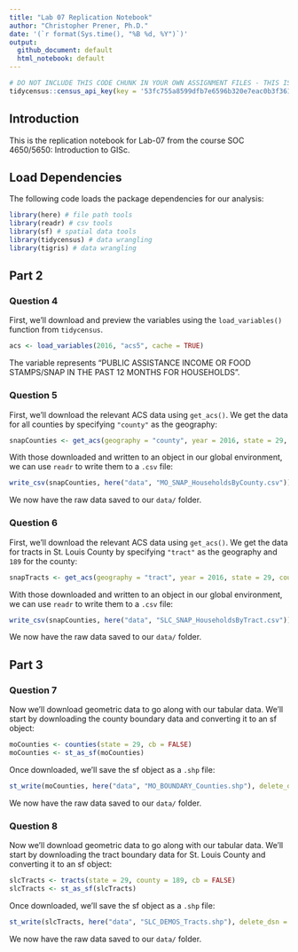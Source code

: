 ```yaml
---
title: "Lab 07 Replication Notebook"
author: "Christopher Prener, Ph.D."
date: '(`r format(Sys.time(), "%B %d, %Y")`)'
output: 
  github_document: default
  html_notebook: default 
---
```


```r
# DO NOT INCLUDE THIS CODE CHUNK IN YOUR OWN ASSIGNMENT FILES - THIS IS FOR CODE TESTING ONLY
tidycensus::census_api_key(key = '53fc755a8599dfb7e6596b320e7eac0b3f36105d', install = FALSE)
```

## Introduction
This is the replication notebook for Lab-07 from the course SOC 4650/5650: Introduction to GISc. 

## Load Dependencies
The following code loads the package dependencies for our analysis:

```r
library(here) # file path tools
library(readr) # csv tools
library(sf) # spatial data tools
library(tidycensus) # data wrangling
library(tigris) # data wrangling
```

## Part 2
### Question 4
First, we'll download and preview the variables using the `load_variables()` function from `tidycensus`.

```r
acs <- load_variables(2016, "acs5", cache = TRUE)
```

The variable represents "PUBLIC ASSISTANCE INCOME OR FOOD STAMPS/SNAP IN THE PAST 12 MONTHS FOR HOUSEHOLDS".

### Question 5
First, we'll download the relevant ACS data using `get_acs()`. We get the data for all counties by specifying `"county"` as the geography:

```r
snapCounties <- get_acs(geography = "county", year = 2016, state = 29, variable = "B19058_002", survey = "acs5")
```

With those downloaded and written to an object in our global environment, we can use `readr` to write them to a `.csv` file:

```r
write_csv(snapCounties, here("data", "MO_SNAP_HouseholdsByCounty.csv"))
```

We now have the raw data saved to our `data/` folder.

### Question 6
First, we'll download the relevant ACS data using `get_acs()`. We get the data for tracts in St. Louis County by specifying `"tract"` as the geography and `189` for the county:

```r
snapTracts <- get_acs(geography = "tract", year = 2016, state = 29, county = 189, variable = "B19058_002", survey = "acs5")
```

With those downloaded and written to an object in our global environment, we can use `readr` to write them to a `.csv` file:

```r
write_csv(snapCounties, here("data", "SLC_SNAP_HouseholdsByTract.csv"))
```

We now have the raw data saved to our `data/` folder.

## Part 3
### Question 7
Now we'll download geometric data to go along with our tabular data. We'll start by downloading the county boundary data and converting it to an sf object:

```r
moCounties <- counties(state = 29, cb = FALSE)
moCounties <- st_as_sf(moCounties)
```

Once downloaded, we'll save the sf object as a `.shp` file:

```r
st_write(moCounties, here("data", "MO_BOUNDARY_Counties.shp"), delete_dsn = TRUE)
```

We now have the raw data saved to our `data/` folder.

### Question 8
Now we'll download geometric data to go along with our tabular data. We'll start by downloading the tract boundary data for St. Louis County and converting it to an sf object:

```r
slcTracts <- tracts(state = 29, county = 189, cb = FALSE)
slcTracts <- st_as_sf(slcTracts)
```

Once downloaded, we'll save the sf object as a `.shp` file:

```r
st_write(slcTracts, here("data", "SLC_DEMOS_Tracts.shp"), delete_dsn = TRUE)
```

We now have the raw data saved to our `data/` folder.
